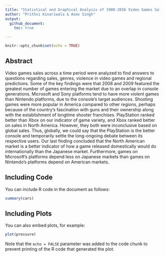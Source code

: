 ```yaml
---
title: "Statistical and Graphical Analysis of 1980-2016 Video Games Sales"
author: "Prithvi Kinariwala & Anav Singh"
output: 
  github_document:
    toc: true

---
```


```r
knitr::opts_chunk$set(echo = TRUE)
```

## Abstract

Video games sales across a time period were analyzed to find answers to questions regarding sales, genres, violence in video games and regional predictions. Some of the key findings were that 2008 and 2009 featured the greatest number of games entering the market due to an overlap in console generations. Microsoft and Sony platforms tend to have more violent games than Nintendo platforms, due to the console's target audiences. Shooting games were more popular in America compared to other regions, perhaps because of the country’s fascination with guns and their ownership along with the establishment of longtime shooter franchises. PlayStation ranked better than Xbox on our indicator of game variety, and Xbox ranked better on sales in North America. However, they both were inconclusive based on global sales. Thus, globally, we could say that the PlayStation is the better console and temporarily settle the long-ongoing debate between its respective users. Our last finding concluded that the North American market is a better indicator of how a game released domestically would do internationally than the Japanese market. Furthermore, games on Microsoft’s platforms depend less on Japanese markets than games on Nintendo’s platforms depend on American markets. 

## Including Code


You can include R code in the document as follows:

```r
summary(cars)
```

## Including Plots

You can also embed plots, for example:

```r
plot(pressure)
```

Note that the `echo = FALSE` parameter was added to the code chunk to prevent printing of the R code that generated the plot.

